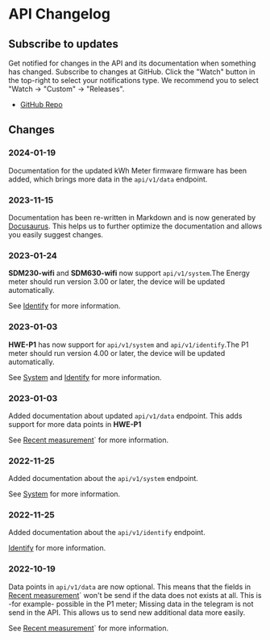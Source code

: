 # API Changelog

## Subscribe to updates

Get notified for changes in the API and its documentation when something has changed. Subscribe to changes at GitHub. Click the "Watch" button in the top-right to select your notifications type. We recommend you to select "Watch -> "Custom" -> "Releases".

-   [GitHub Repo](https://github.com/homewizard/api-documentation)

## Changes

### 2024-01-19

Documentation for the updated kWh Meter firmware firmware has been added, which brings more data in the `api/v1/data` endpoint.

### 2023-11-15

Documentation has been re-written in Markdown and is now generated by [Docusaurus](https://docusaurus.io/). This helps us to further optimize the documentation and allows you easily suggest changes.

### 2023-01-24

**SDM230-wifi** and **SDM630-wifi** now support `api/v1/system`.The Energy meter should run version 3.00 or later, the device will be updated automatically.

See [Identify](/docs/endpoints/api-v1-identify) for more information.

### 2023-01-03

**HWE-P1** has now support for `api/v1/system` and `api/v1/identify`.The P1 meter should run version 4.00 or later, the device will be updated automatically.

See [System](/docs/endpoints/api-v1-system) and [Identify](/docs/endpoints/api-v1-identify) for more information.

### 2023-01-03

Added documentation about updated `api/v1/data` endpoint. This adds support for more data points in **HWE-P1**

See [Recent measurement](/docs/endpoints/api-v1-data)` for more information.

### 2022-11-25

Added documentation about the `api/v1/system` endpoint.

See [System](/docs/endpoints/api-v1-system) for more information.

### 2022-11-25

Added documentation about the `api/v1/identify` endpoint.

[Identify](/docs/endpoints/api-v1-identify) for more information.

### 2022-10-19

Data points in `api/v1/data` are now optional. This means that the fields in [Recent measurement](/docs/endpoints/api-v1-data)` won't be send if the data does not exists at all.
This is -for example- possible in the P1 meter; Missing data in the telegram is not send in the API. This allows us to send new additional data more easily.

See [Recent measurement](/docs/endpoints/api-v1-data)` for more information.
